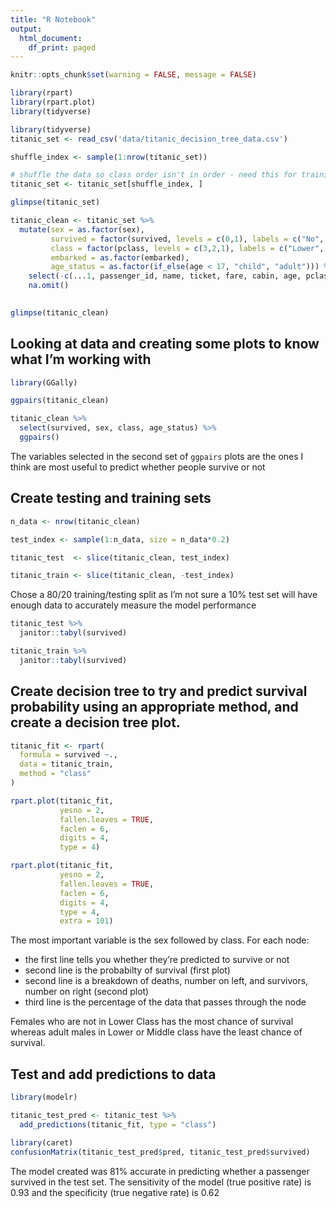 ```yaml
---
title: "R Notebook"
output:
  html_document:
    df_print: paged
---
```

```r
knitr::opts_chunk$set(warning = FALSE, message = FALSE) 
```

```r
library(rpart)
library(rpart.plot)
library(tidyverse)

library(tidyverse)
titanic_set <- read_csv('data/titanic_decision_tree_data.csv')

shuffle_index <- sample(1:nrow(titanic_set))

# shuffle the data so class order isn't in order - need this for training/testing split later on 
titanic_set <- titanic_set[shuffle_index, ]
```
```r
glimpse(titanic_set)
```

```r
titanic_clean <- titanic_set %>%
  mutate(sex = as.factor(sex),
         survived = factor(survived, levels = c(0,1), labels = c("No", "Yes")),
         class = factor(pclass, levels = c(3,2,1), labels = c("Lower", "Middle", "Upper")),
         embarked = as.factor(embarked),
         age_status = as.factor(if_else(age < 17, "child", "adult"))) %>%
    select(-c(...1, passenger_id, name, ticket, fare, cabin, age, pclass)) %>%
    na.omit()
  
```

```r
glimpse(titanic_clean)
```


## Looking at data and creating some plots to know what I'm working with

```r
library(GGally)

ggpairs(titanic_clean)
```

```r
titanic_clean %>%
  select(survived, sex, class, age_status) %>%
  ggpairs()
```

The variables selected in the second set of `ggpairs` plots are the ones I think are most useful to predict whether people survive or not

## Create testing and training sets

```r
n_data <- nrow(titanic_clean)

test_index <- sample(1:n_data, size = n_data*0.2)

titanic_test  <- slice(titanic_clean, test_index)

titanic_train <- slice(titanic_clean, -test_index)
```


Chose a 80/20 training/testing split as I'm not sure a 10% test set will have enough data to accurately measure the model performance

```r
titanic_test %>%
  janitor::tabyl(survived)

titanic_train %>%
  janitor::tabyl(survived)
```



## Create decision tree to try and predict survival probability using an appropriate method, and create a decision tree plot.

```r
titanic_fit <- rpart(
  formula = survived ~.,
  data = titanic_train,
  method = "class"
)

rpart.plot(titanic_fit,
           yesno = 2,
           fallen.leaves = TRUE, 
           faclen = 6, 
           digits = 4,
           type = 4)
```
```r
rpart.plot(titanic_fit,
           yesno = 2,
           fallen.leaves = TRUE, 
           faclen = 6, 
           digits = 4,
           type = 4,
           extra = 101)
```

The most important variable is the sex followed by class.
For each node: 

 * the first line tells you whether they're predicted to survive or not
 * second line is the probabilty of survival (first plot)
 * second line is a breakdown of deaths, number on left, and survivors, number on right (second plot)
 * third line is the percentage of the data that passes through the node

Females who are not in Lower Class has the most chance of survival whereas adult males in Lower or Middle class have the least chance of survival.

## Test and add predictions to data

```r
library(modelr)
```

```r
titanic_test_pred <- titanic_test %>%
  add_predictions(titanic_fit, type = "class")
```

```r
library(caret)
confusionMatrix(titanic_test_pred$pred, titanic_test_pred$survived)
```

The model created was 81% accurate in predicting whether a passenger survived in the test set.
The sensitivity of the model (true positive rate) is 0.93 and the specificity (true negative rate) is 0.62
